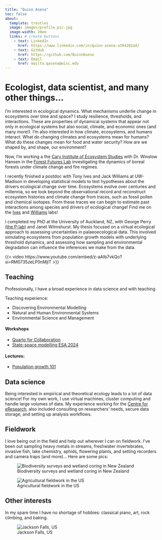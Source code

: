 ```yaml
---
title: "Quinn Asena"
toc: false
about:
  template: trestles 
  image: images/profile_pic.jpg
  image-width: 20em
  links: # create buttons
    - text: LinkedIn
      href: https://www.linkedin.com/in/quinn-asena-a394202a4/
    - text: GitHub
      href: https://github.com/QuinnAsena
    - text: Email
      href: mailto:qasena@wisc.edu
---
```


# Ecologist, data scientist, and many other things...

I'm interested in ecological dynamics. What mechanisms underlie change in ecosystems over time and space? I study resilience, thresholds, and interactions. These are properties of dynamical systems that appear not only in ecological systems but also social, climate, and economic ones (and many more!). I'm also interested in how climate, ecosystems, and humans interact. What do changing climates and ecosystems mean for humans? What do these changes mean for food and water security? How are we shaped by, and shape, our environment?

Now, I'm working a the [Cary Institute of Ecosystem Studies](https://www.caryinstitute.org/science/research-support/quinn-asena) with Dr. Winslow Hansen in the [Forest Futures Lab](https://forestfutureslab.org/) investigating the dynamics of boreal forests under climate change and fire regimes.

I recently finished a postdoc with Tony Ives and Jack Williams at UW-Madison in developing statistical models to test hypotheses about the drivers ecological change over time. Ecosystems evolve over centuries and millennia, so we look beyond the observational record and reconstruct ecosystem histories and climate change from traces, such as fossil pollen and chemical isotopes. From these traces we can begin to estimate past interactions among species and drivers of ecological change! Find me on the [Ives](https://ives.labs.wisc.edu/people/) and [Williams](https://williamspaleolab.github.io/people/) labs!

I completed my PhD at the University of Auckland, NZ, with George Perry ([the P-lab](https://spatialecol.com/)) and Janet Wilmshurst. My thesis focused on a virtual ecological approach to assessing uncertainties in palaeoecological data. This involved simulating ecosystems from population growth models with underlying threshold dynamics, and assessing how sampling and environmental degradation can influence the inferences we make from the data.

{{< video https://www.youtube.com/embed/z-aAIb7vkQo?si=RM0735zeLP0nMjlT >}}



## Teaching

Professionally, I have a broad experience in data science and with teaching. 

Teaching experience:

- Discovering Environmental Modelling
- Natural and Human Environmental Systems
- Environmental Science and Management

#### Workshops

- [Quarto for Collaboration](https://github.com/QuinnAsena/resbaz2022)
- [State-space modelling ESA 2024](https://quinnasena.github.io/state-space-workhop-ESA/state-space-walkthrough.html)


#### Lectures:

- [Population growth 101](https://quinnasena.shinyapps.io/growth_app/)


## Data science

Being interested in empirical and theoretical ecology leads to a lot of data science! For my own work, I use virtual machines, cluster computing and handle large volumes of data. My experience working for the [Centre for eResearch](https://www.eresearch.auckland.ac.nz/), also included consulting on researchers' needs, secure data storage, and setting up analysis workflows.


## Fieldwork

I love being out in the field and help out wherever I can on fieldwork. I've been out sampling heavy metals in streams, freshwater invertebrates, invasive fish, lake chemistry, aphids, flowering plants, and setting recorders and camera traps (and more)... Here are some pics:

![Biodiversity surveys and wetland coring in New Zealand](images/nz.jpg)

![Agricultural fieldwork in the US](images/arlington.jpeg)


## Other interests

In my spare time I have no shortage of hobbies: classical piano, art, rock climbing, and baking.

![Jackson Falls, US](images/rock-climbing.jpeg)